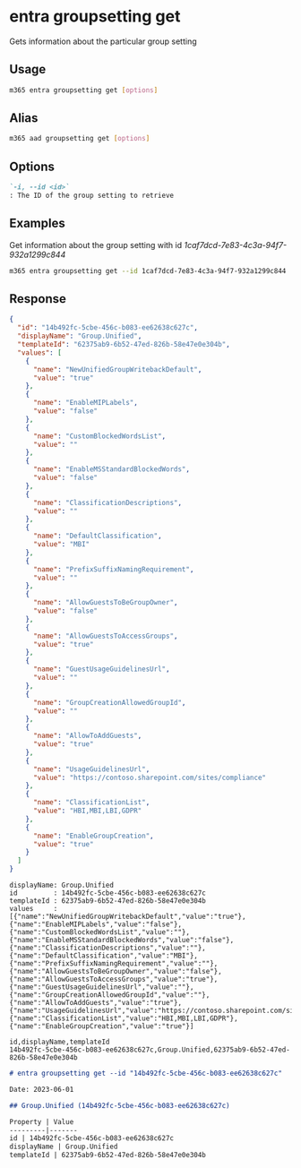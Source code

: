 
# entra groupsetting get

Gets information about the particular group setting

## Usage

```sh
m365 entra groupsetting get [options]
```

## Alias

```sh
m365 aad groupsetting get [options]
```

## Options

```md definition-list
`-i, --id <id>`
: The ID of the group setting to retrieve
```

<Global />

## Examples

Get information about the group setting with id _1caf7dcd-7e83-4c3a-94f7-932a1299c844_

```sh
m365 entra groupsetting get --id 1caf7dcd-7e83-4c3a-94f7-932a1299c844
```

## Response

<Tabs>
  <TabItem value="JSON">

  ```json
  {
    "id": "14b492fc-5cbe-456c-b083-ee62638c627c",
    "displayName": "Group.Unified",
    "templateId": "62375ab9-6b52-47ed-826b-58e47e0e304b",
    "values": [
      {
        "name": "NewUnifiedGroupWritebackDefault",
        "value": "true"
      },
      {
        "name": "EnableMIPLabels",
        "value": "false"
      },
      {
        "name": "CustomBlockedWordsList",
        "value": ""
      },
      {
        "name": "EnableMSStandardBlockedWords",
        "value": "false"
      },
      {
        "name": "ClassificationDescriptions",
        "value": ""
      },
      {
        "name": "DefaultClassification",
        "value": "MBI"
      },
      {
        "name": "PrefixSuffixNamingRequirement",
        "value": ""
      },
      {
        "name": "AllowGuestsToBeGroupOwner",
        "value": "false"
      },
      {
        "name": "AllowGuestsToAccessGroups",
        "value": "true"
      },
      {
        "name": "GuestUsageGuidelinesUrl",
        "value": ""
      },
      {
        "name": "GroupCreationAllowedGroupId",
        "value": ""
      },
      {
        "name": "AllowToAddGuests",
        "value": "true"
      },
      {
        "name": "UsageGuidelinesUrl",
        "value": "https://contoso.sharepoint.com/sites/compliance"
      },
      {
        "name": "ClassificationList",
        "value": "HBI,MBI,LBI,GDPR"
      },
      {
        "name": "EnableGroupCreation",
        "value": "true"
      }
    ]
  }
  ```

  </TabItem>
  <TabItem value="Text">

  ```text
  displayName: Group.Unified
  id         : 14b492fc-5cbe-456c-b083-ee62638c627c
  templateId : 62375ab9-6b52-47ed-826b-58e47e0e304b
  values     : [{"name":"NewUnifiedGroupWritebackDefault","value":"true"},{"name":"EnableMIPLabels","value":"false"},{"name":"CustomBlockedWordsList","value":""},{"name":"EnableMSStandardBlockedWords","value":"false"},{"name":"ClassificationDescriptions","value":""},{"name":"DefaultClassification","value":"MBI"},{"name":"PrefixSuffixNamingRequirement","value":""},{"name":"AllowGuestsToBeGroupOwner","value":"false"},{"name":"AllowGuestsToAccessGroups","value":"true"},{"name":"GuestUsageGuidelinesUrl","value":""},{"name":"GroupCreationAllowedGroupId","value":""},{"name":"AllowToAddGuests","value":"true"},{"name":"UsageGuidelinesUrl","value":"https://contoso.sharepoint.com/sites/compliance"},{"name":"ClassificationList","value":"HBI,MBI,LBI,GDPR"},{"name":"EnableGroupCreation","value":"true"}]
  ```

  </TabItem>
  <TabItem value="CSV">

  ```csv
  id,displayName,templateId
  14b492fc-5cbe-456c-b083-ee62638c627c,Group.Unified,62375ab9-6b52-47ed-826b-58e47e0e304b
  ```

  </TabItem>
  <TabItem value="Markdown">

  ```md
  # entra groupsetting get --id "14b492fc-5cbe-456c-b083-ee62638c627c"

  Date: 2023-06-01

  ## Group.Unified (14b492fc-5cbe-456c-b083-ee62638c627c)

  Property | Value
  ---------|-------
  id | 14b492fc-5cbe-456c-b083-ee62638c627c
  displayName | Group.Unified
  templateId | 62375ab9-6b52-47ed-826b-58e47e0e304b
  ```

  </TabItem>
</Tabs>